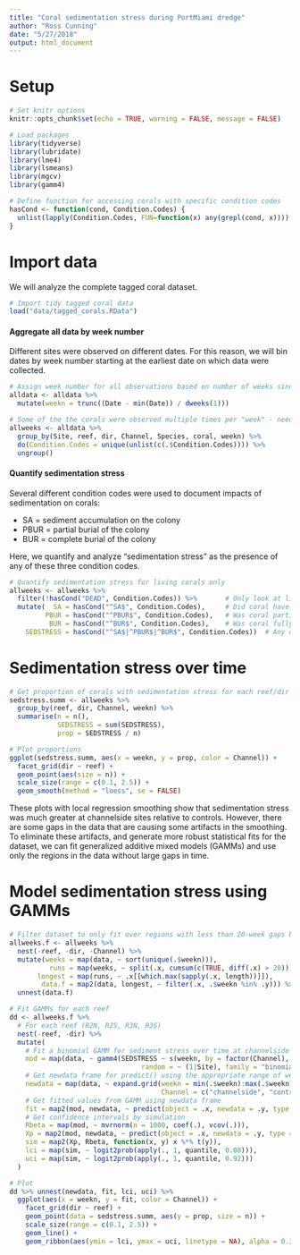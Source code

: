 ```yaml
---
title: "Coral sedimentation stress during PortMiami dredge"
author: "Ross Cunning"
date: "5/27/2018"
output: html_document
---
```


# Setup
```r
# Set knitr options
knitr::opts_chunk$set(echo = TRUE, warning = FALSE, message = FALSE)
```

```r
# Load packages
library(tidyverse)
library(lubridate)
library(lme4)
library(lsmeans)
library(mgcv)
library(gamm4)

# Define function for accessing corals with specific condition codes
hasCond <- function(cond, Condition.Codes) {
  unlist(lapply(Condition.Codes, FUN=function(x) any(grepl(cond, x))))
}
```

# Import data

We will analyze the complete tagged coral dataset.

```r
# Import tidy tagged coral data
load("data/tagged_corals.RData")
```

#### Aggregate all data by week number

Different sites were observed on different dates. For this reason, we will bin dates by week number starting at the earliest date on which data were collected.

```r
# Assign week number for all observations based on number of weeks since earliest data
alldata <- alldata %>%
  mutate(weekn = trunc((Date - min(Date)) / dweeks(1)))

# Some of the the corals were observed multiple times per "week" - need to aggregate condition codes
allweeks <- alldata %>%
  group_by(Site, reef, dir, Channel, Species, coral, weekn) %>%
  do(Condition.Codes = unique(unlist(c(.$Condition.Codes)))) %>%
  ungroup()
```

#### Quantify sedimentation stress

Several different condition codes were used to document impacts of sedimentation on corals:

* SA = sediment accumulation on the colony
* PBUR = partial burial of the colony
* BUR = complete burial of the colony

Here, we quantify and analyze "sedimentation stress" as the presence of any of these three condition codes.

```r
# Quantify sedimentation stress for living corals only
allweeks <- allweeks %>%
  filter(!hasCond("DEAD", Condition.Codes)) %>%       # Only look at living corals
  mutate(  SA = hasCond("^SA$", Condition.Codes),     # Did coral have sediment accumulation?
         PBUR = hasCond("^PBUR$", Condition.Codes),   # Was coral partially buried in sediment?
          BUR = hasCond("^BUR$", Condition.Codes),    # Was coral fully buried in sediment?
    SEDSTRESS = hasCond("^SA$|^PBUR$|^BUR$", Condition.Codes))  # Any of these conditions?  
```

# Sedimentation stress over time
```r
# Get proportion of corals with sedimentation stress for each reef/dir at each week
sedstress.summ <- allweeks %>%
  group_by(reef, dir, Channel, weekn) %>%
  summarise(n = n(),
            SEDSTRESS = sum(SEDSTRESS),
            prop = SEDSTRESS / n)

# Plot proportions
ggplot(sedstress.summ, aes(x = weekn, y = prop, color = Channel)) + 
  facet_grid(dir ~ reef) +
  geom_point(aes(size = n)) +
  scale_size(range = c(0.1, 2.5)) +
  geom_smooth(method = "loess", se = FALSE)
```

These plots with local regression smoothing show that sedimentation stress was much greater at channelside sites relative to controls. However, there are some gaps in the data that are causing some artifacts in the smoothing. To eliminate these artifacts, and generate more robust statistical fits for the dataset, we can fit generalized additive mixed models (GAMMs) and use only the regions in the data without large gaps in time.

# Model sedimentation stress using GAMMs
```r
# Filter dataset to only fit over regions with less than 20-week gaps between data points
allweeks.f <- allweeks %>%
  nest(-reef, -dir, -Channel) %>%                                            # For each reef
  mutate(weeks = map(data, ~ sort(unique(.$weekn))),                         # Which weeks have data
          runs = map(weeks, ~ split(.x, cumsum(c(TRUE, diff(.x) > 20)))),    # Find runs w/o 20wk gaps
       longest = map(runs, ~ .x[[which.max(sapply(.x, length))]]),           # Get longest run
        data.f = map2(data, longest, ~ filter(.x, .$weekn %in% .y))) %>%     # Get data from those weeks
  unnest(data.f)

# Fit GAMMs for each reef
dd <- allweeks.f %>%
  # For each reef (R2N, R2S, R3N, R3S)
  nest(-reef, -dir) %>%
  mutate(
    # Fit a binomial GAMM for sediment stress over time at channelside vs. control, site as random
    mod = map(data, ~ gamm4(SEDSTRESS ~ s(weekn, by = factor(Channel), k = 5) + Channel,
                                 random = ~ (1|Site), family = "binomial", data = .)$gam),
    # Get newdata frame for predict() using the appropriate range of weeks
    newdata = map(data, ~ expand.grid(weekn = min(.$weekn):max(.$weekn),
                                      Channel = c("channelside", "control"))),
    # Get fitted values from GAMM using newdata frame
    fit = map2(mod, newdata, ~ predict(object = .x, newdata = .y, type = "response")),
    # Get confidence intervals by simulation
    Rbeta = map(mod, ~ mvrnorm(n = 1000, coef(.), vcov(.))),
    Xp = map2(mod, newdata, ~ predict(object = .x, newdata = .y, type = "lpmatrix")),
    sim = map2(Xp, Rbeta, function(x, y) x %*% t(y)),
    lci = map(sim, ~ logit2prob(apply(., 1, quantile, 0.08))),
    uci = map(sim, ~ logit2prob(apply(., 1, quantile, 0.92)))
  )

# Plot
dd %>% unnest(newdata, fit, lci, uci) %>%
  ggplot(aes(x = weekn, y = fit, color = Channel)) +
    facet_grid(dir ~ reef) +
    geom_point(data = sedstress.summ, aes(y = prop, size = n)) +
    scale_size(range = c(0.1, 2.5)) +
    geom_line() +
    geom_ribbon(aes(ymin = lci, ymax = uci, linetype = NA), alpha = 0.3)
```


